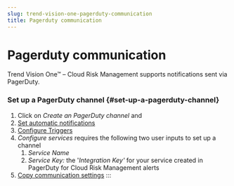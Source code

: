 ```yaml
---
slug: trend-vision-one-pagerduty-communication
title: Pagerduty communication
---
```

# Pagerduty communication

Trend Vision One™ – Cloud Risk Management supports notifications sent via PagerDuty.

### Set up a PagerDuty channel {#set-up-a-pagerduty-channel}

1.  Click on *Create an PagerDuty channel* and
2.  [Set automatic notifications](toggle-automatic-notifications.mdx)
3.  [Configure Triggers](communication-triggers.mdx)
4.  *Configure services* requires the following two user inputs to set up a channel
    1.  *Service Name*
    2.  *Service Key:* the '*Integration Key'* for your service created in PagerDuty for Cloud Risk Management alerts
5.  [Copy communication settings](copy-communication-settings.mdx)
:::
